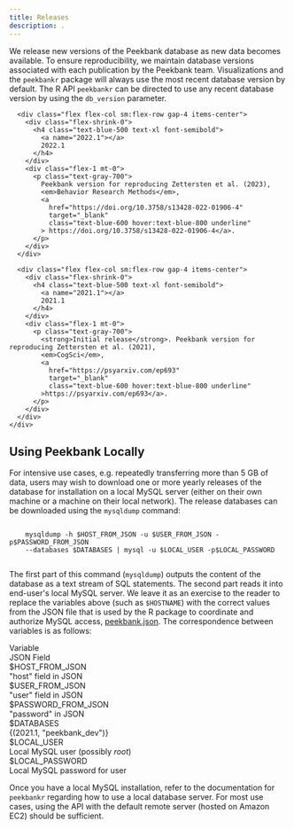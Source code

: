 ```yaml
---
title: Releases
description: .
---
```


We release new versions of the Peekbank database as new data becomes available. To ensure reproducibility, we maintain database versions associated with each publication by the Peekbank team. Visualizations and the `peekbankr` package will always use the most recent database version by default. The R API `peekbankr` can be directed to use any recent database version by using the `db_version` parameter.

<div class="my-8">
  <div class="max-w-4xl mx-auto">
    <div class="space-y-6">
     
      <div class="flex flex-col sm:flex-row gap-4 items-center">
        <div class="flex-shrink-0">
          <h4 class="text-blue-500 text-xl font-semibold">
            <a name="2022.1"></a>
            2022.1
          </h4>
        </div>
        <div class="flex-1 mt-0">
          <p class="text-gray-700">
            Peekbank version for reproducing Zettersten et al. (2023), 
            <em>Behavior Research Methods</em>, 
            <a 
              href="https://doi.org/10.3758/s13428-022-01906-4" 
              target="_blank"
              class="text-blue-600 hover:text-blue-800 underline"
            > https://doi.org/10.3758/s13428-022-01906-4</a>.
          </p>
        </div>
      </div>

      <div class="flex flex-col sm:flex-row gap-4 items-center">
        <div class="flex-shrink-0">
          <h4 class="text-blue-500 text-xl font-semibold">
            <a name="2021.1"></a>
            2021.1
          </h4>
        </div>
        <div class="flex-1 mt-0">
          <p class="text-gray-700">
            <strong>Initial release</strong>. Peekbank version for reproducing Zettersten et al. (2021),
            <em>CogSci</em>,
            <a
              href="https://psyarxiv.com/ep693"
              target="_blank"
              class="text-blue-600 hover:text-blue-800 underline"
            >https://psyarxiv.com/ep693</a>.
          </p>
        </div>
      </div>
    </div>

  </div>
</div>

## Using Peekbank Locally

For intensive use cases, e.g. repeatedly transferring more than 5 GB of data, users may wish to download one or more yearly releases of the database for installation on a local MySQL server (either on their own machine or a machine on their local network). The release databases can be downloaded using the `mysqldump` command:

<div class="my-6 p-4 bg-gray-100 rounded-lg overflow-x-auto">
  <code class="text-sm font-mono">
    mysqldump -h $HOST_FROM_JSON -u $USER_FROM_JSON -p$PASSWORD_FROM_JSON
    --databases $DATABASES | mysql -u $LOCAL_USER -p$LOCAL_PASSWORD
  </code>
</div>

The first part of this command (`mysqldump`) outputs the content of the database as a text stream of SQL statements. The second part reads it into end-user's local MySQL server. We leave it as an exercise to the reader to replace the variables above (such as `$HOSTNAME`) with the correct values from the JSON file that is used by the R package to coordinate and authorize MySQL access, [peekbank.json](https://peekbank.stanford.edu/peekbank.json). The correspondence between variables is as follows:

<div class="my-8 flex justify-center">
  <div class="max-w-2xl w-full">
    <div class="overflow-hidden rounded-lg border border-gray-200">
      <div class="divide-y divide-gray-200">
        <div class="grid grid-cols-2 gap-4 p-3 bg-gray-50 font-semibold">
          <div>Variable</div>
          <div>JSON Field</div>
        </div>
        <div class="grid grid-cols-2 gap-4 p-3 mt-0">
          <div class="font-mono text-sm">$HOST_FROM_JSON</div>
          <div class="mt-0">"host" field in JSON</div>
        </div>
        <div class="grid grid-cols-2 gap-4 p-3 bg-gray-50 mt-0">
          <div class="font-mono text-sm">$USER_FROM_JSON</div>
          <div class="mt-0">"user" field in JSON</div>
        </div>
        <div class="grid grid-cols-2 gap-4 p-3 mt-0">
          <div class="font-mono text-sm">$PASSWORD_FROM_JSON</div>
          <div class="mt-0">"password" in JSON</div>
        </div>
        <div class="grid grid-cols-2 gap-4 p-3 bg-gray-50 mt-0">
          <div class="font-mono text-sm">$DATABASES</div>
          <div class="mt-0">{(2021.1, "peekbank_dev")}</div>
        </div>
        <div class="grid grid-cols-2 gap-4 p-3 mt-0">
          <div class="font-mono text-sm">$LOCAL_USER</div>
          <div class="mt-0">
            Local MySQL user (possibly <em>root</em>)
          </div>
        </div>
        <div class="grid grid-cols-2 gap-4 p-3 bg-gray-50 mt-0">
          <div class="font-mono text-sm">$LOCAL_PASSWORD</div>
          <div class="mt-0">Local MySQL password for user</div>
        </div>
      </div>
    </div>
  </div>
</div>

Once you have a local MySQL installation, refer to the documentation for `peekbankr` regarding how to use a local database server. For most use cases, using the API with the default remote server (hosted on Amazon EC2) should be sufficient.
